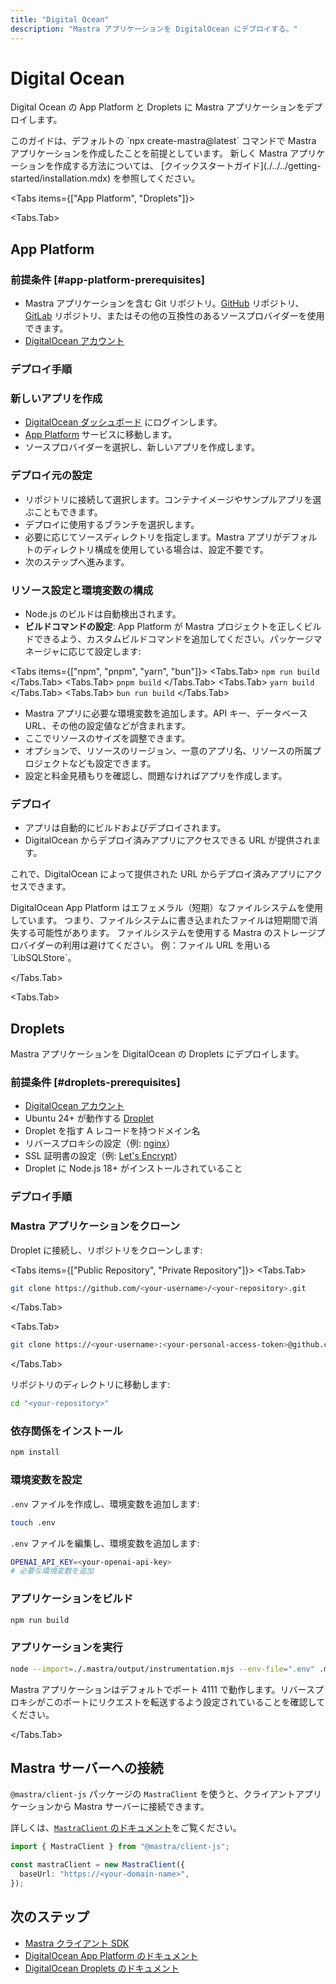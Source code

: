 ```yaml
---
title: "Digital Ocean"
description: "Mastra アプリケーションを DigitalOcean にデプロイする。"
---
```





# Digital Ocean

Digital Ocean の App Platform と Droplets に Mastra アプリケーションをデプロイします。

<Callout>
  このガイドは、デフォルトの
  `npx create-mastra@latest` コマンドで Mastra アプリケーションを作成したことを前提としています。
  新しく Mastra アプリケーションを作成する方法については、
  [クイックスタートガイド](./../../getting-started/installation.mdx) を参照してください。
</Callout>



<Tabs items={["App Platform", "Droplets"]}>

<Tabs.Tab>

## App Platform

### 前提条件 [#app-platform-prerequisites]

- Mastra アプリケーションを含む Git リポジトリ。[GitHub](https://github.com/) リポジトリ、[GitLab](https://gitlab.com/) リポジトリ、またはその他の互換性のあるソースプロバイダーを使用できます。
- [DigitalOcean アカウント](https://www.digitalocean.com/)

### デプロイ手順

<Steps>

### 新しいアプリを作成

- [DigitalOcean ダッシュボード](https://cloud.digitalocean.com/) にログインします。
- [App Platform](https://docs.digitalocean.com/products/app-platform/) サービスに移動します。
- ソースプロバイダーを選択し、新しいアプリを作成します。

### デプロイ元の設定

- リポジトリに接続して選択します。コンテナイメージやサンプルアプリを選ぶこともできます。
- デプロイに使用するブランチを選択します。
- 必要に応じてソースディレクトリを指定します。Mastra アプリがデフォルトのディレクトリ構成を使用している場合は、設定不要です。
- 次のステップへ進みます。

### リソース設定と環境変数の構成

- Node.js のビルドは自動検出されます。
- **ビルドコマンドの設定**: App Platform が Mastra プロジェクトを正しくビルドできるよう、カスタムビルドコマンドを追加してください。パッケージマネージャに応じて設定します:

<Tabs items={["npm", "pnpm", "yarn", "bun"]}>
  <Tabs.Tab>
    ```
    npm run build
    ```
  </Tabs.Tab>
  <Tabs.Tab>
    ```
    pnpm build
    ```
  </Tabs.Tab>
  <Tabs.Tab>
    ```
    yarn build
    ```
  </Tabs.Tab>
  <Tabs.Tab>
    ```
    bun run build
    ```
  </Tabs.Tab>
</Tabs>

- Mastra アプリに必要な環境変数を追加します。API キー、データベース URL、その他の設定値などが含まれます。
- ここでリソースのサイズを調整できます。
- オプションで、リソースのリージョン、一意のアプリ名、リソースの所属プロジェクトなども設定できます。
- 設定と料金見積もりを確認し、問題なければアプリを作成します。

### デプロイ

- アプリは自動的にビルドおよびデプロイされます。
- DigitalOcean からデプロイ済みアプリにアクセスできる URL が提供されます。

</Steps>

これで、DigitalOcean によって提供された URL からデプロイ済みアプリにアクセスできます。

<Callout>
DigitalOcean App Platform はエフェメラル（短期）なファイルシステムを使用しています。
つまり、ファイルシステムに書き込まれたファイルは短期間で消失する可能性があります。
ファイルシステムを使用する Mastra のストレージプロバイダーの利用は避けてください。
例：ファイル URL を用いる `LibSQLStore`。
</Callout>

</Tabs.Tab>

<Tabs.Tab>

## Droplets

Mastra アプリケーションを DigitalOcean の Droplets にデプロイします。

### 前提条件 [#droplets-prerequisites]

- [DigitalOcean アカウント](https://www.digitalocean.com/)
- Ubuntu 24+ が動作する [Droplet](https://docs.digitalocean.com/products/droplets/)
- Droplet を指す A レコードを持つドメイン名
- リバースプロキシの設定（例: [nginx](https://nginx.org/)）
- SSL 証明書の設定（例: [Let's Encrypt](https://letsencrypt.org/)）
- Droplet に Node.js 18+ がインストールされていること

### デプロイ手順

<Steps>

### Mastra アプリケーションをクローン

Droplet に接続し、リポジトリをクローンします:

<Tabs items={["Public Repository", "Private Repository"]}>
<Tabs.Tab>

```bash copy
git clone https://github.com/<your-username>/<your-repository>.git
```

</Tabs.Tab>

<Tabs.Tab>

```bash copy
git clone https://<your-username>:<your-personal-access-token>@github.com/<your-username>/<your-repository>.git
```

</Tabs.Tab>
</Tabs>

リポジトリのディレクトリに移動します:

```bash copy
cd "<your-repository>"
```

### 依存関係をインストール

```bash copy
npm install
```

### 環境変数を設定

`.env` ファイルを作成し、環境変数を追加します:

```bash copy
touch .env
```

`.env` ファイルを編集し、環境変数を追加します:

```bash copy
OPENAI_API_KEY=<your-openai-api-key>
# 必要な環境変数を追加
```

### アプリケーションをビルド

```bash copy
npm run build
```

### アプリケーションを実行

```bash copy
node --import=./.mastra/output/instrumentation.mjs --env-file=".env" .mastra/output/index.mjs
```

<Callout>
Mastra アプリケーションはデフォルトでポート 4111 で動作します。リバースプロキシがこのポートにリクエストを転送するよう設定されていることを確認してください。
</Callout>

</Steps>

</Tabs.Tab>

</Tabs>



## Mastra サーバーへの接続

`@mastra/client-js` パッケージの `MastraClient` を使うと、クライアントアプリケーションから Mastra サーバーに接続できます。

詳しくは、[`MastraClient` のドキュメント](/docs/server-db/mastra-client)をご覧ください。

```typescript copy showLineNumbers
import { MastraClient } from "@mastra/client-js";

const mastraClient = new MastraClient({
  baseUrl: "https://<your-domain-name>",
});
```



## 次のステップ

- [Mastra クライアント SDK](/docs/client-js/overview)
- [DigitalOcean App Platform のドキュメント](https://docs.digitalocean.com/products/app-platform/)
- [DigitalOcean Droplets のドキュメント](https://docs.digitalocean.com/products/droplets/)
